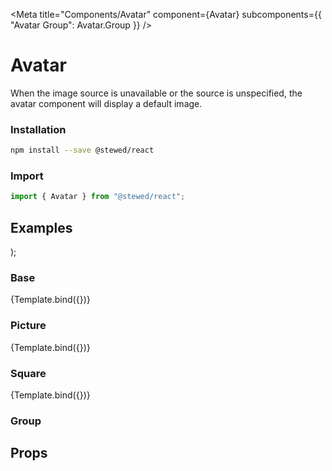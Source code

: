
<Meta
  title="Components/Avatar"
  component={Avatar}
  subcomponents={{ "Avatar Group": Avatar.Group }}
/>

# Avatar

When the image source is unavailable or the source is unspecified, the avatar component will display a default image.

### Installation

```bash
npm install --save @stewed/react
```

### Import

```js
import { Avatar } from "@stewed/react";
```

## Examples

  <Theme>
    <Avatar {...args} />
  </Theme>
);

### Base

<Canvas>
  <Story
    name="Base"
    args={{
      skin: "primary",
      name: "Lourenço Vieira",
    }}>
    {Template.bind({})}
  </Story>
</Canvas>

### Picture

<Canvas>
  <Story
    name="Picture"
    args={{
      skin: "primary",
      size: "xl",
      src: "https://placehold.co/120x120",
      name: "Lourenço Vieira",
    }}>
    {Template.bind({})}
  </Story>
</Canvas>

### Square

<Canvas>
  <Story
    name="Square"
    args={{
      skin: "primary",
      size: "3xl",
      name: "Company Acme",
      appearance: "square",
    }}>
    {Template.bind({})}
  </Story>
</Canvas>

### Group

<Canvas>
  <Theme>
    <Avatar.Group>
      <Avatar skin="primary" name="Mauro Vieira" />
      <Avatar skin="primary" name="Bruna Santos" />
      <Avatar skin="primary" name="Lourenço Vieira" />
    </Avatar.Group>
  </Theme>
</Canvas>

## Props

<ArgsTable of={Avatar} />
